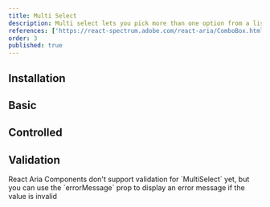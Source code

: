 ```yaml
---
title: Multi Select
description: Multi select lets you pick more than one option from a list.
references: ['https://react-spectrum.adobe.com/react-aria/ComboBox.html#props', 'https://react-spectrum.adobe.com/react-aria/TagGroup.html#props']
order: 3
published: true
---
```


## Installation
<Install component='multi-select' />

## Basic
<Demo center component='pickers/multi-select/multi-select-demo' />

## Controlled
<Demo center component='pickers/multi-select/multi-select-controlled-demo' />

## Validation
<Note variant='danger'>
    React Aria Components don't support validation for `MultiSelect` yet, but you can use the `errorMessage` prop to display an error message if the value is invalid
</Note>
<Demo center component='pickers/multi-select/multi-select-validation-demo' />
